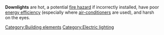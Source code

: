 '''Downlights''' are hot, a potential [[fire hazard]] if incorrectly installed, have poor [[energy efficiency]] (especially where [[air-conditioners]] are used), and harsh on the eyes.

{{stub}}

[[Category:Building elements]]
[[Category:Electric lighting]]